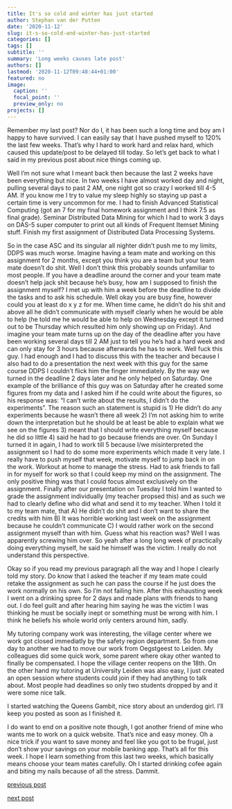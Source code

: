 ```yaml
---
title: It's so cold and winter has just started
author: Stephan van der Putten
date: '2020-11-12'
slug: it-s-so-cold-and-winter-has-just-started
categories: []
tags: []
subtitle: ''
summary: 'Long weeks causes late post'
authors: []
lastmod: '2020-11-12T09:48:44+01:00'
featured: no
image:
  caption: ''
  focal_point: ''
  preview_only: no
projects: []
---
```


Remember my last post? Nor do I, it has been such a long time and boy am I happy to have survived. I can easily say that I have pushed myself to 120\% the last few weeks. That's why I hard to work hard and relax hard, which caused this update/post to be delayed till today.  So let's get back to what I said in my previous post about nice things coming up. 

Well I'm not sure what I meant back then because the last 2 weeks have been everything but nice. In two weeks I have almost worked day and night, pulling several days to past 2 AM, one night got so crazy I worked till 4-5 AM. If you know me I try to value my sleep highly so staying up past a certain time is very uncommon for me. I had to finish Advanced Statistical Computing (got an 7 for my final homework assignment and I think 7.5 as final grade). Seminar Distributed Data Mining for which I had to work 3 days on DAS-5 super computer to print out all kinds of Frequent Itemset Mining stuff. Finish my first assignment of Distributed Data Processing Systems. 

So in the case ASC and its singular all nighter didn't push me to my limits, DDPS was much worse. Imagine having a team mate and working on this assignment for 2 months, except you think you are a team but your team mate doesn't do shit. Well I don't think this probably sounds unfamiliar to most people. If you have a deadline around the corner and your team mate doesn't help jack shit because he's busy, how am I supposed to finish the assignment myself? I met up with him a week before the deadline to divide the tasks and to ask his schedule. Well okay you are busy fine, however could you at least do x y z for me. When time came, he didn't do his shit and above all he didn't communicate with myself clearly when he would be able to help (he told me he would be able to help on Wednesday except it turned out to be Thursday which resulted him only showing up on Friday). And imagine your team mate turns up on the day of the deadline after you have been working several days till 2 AM just to tell you he's had a hard week and can only stay for 3 hours because afterwards he has to work. Well fuck this guy. I had enough and I had to discuss this with the teacher and because I also had to do a presentation the next week with this guy for the same course DDPS I couldn't flick him the finger immediately. By the way we turned in the deadline 2 days later and he only helped on Saturday. One example of the brilliance of this guy was on Saturday after he created some figures from my data and I asked him if he could write about the figures, so his response was: "I can't write about the results, I didn't do the experiments". The reason such an statement is stupid is 1) He didn't do any experiments because he wasn't there all week 2) I'm not asking him to write down the interpretation but he should be at least be able to explain what we see on the figures 3) meant that I should write everything myself because he did so little 4) said he had to go because friends are over. On Sunday I turned it in again, I had to work till 5 because I/we misinterpreted the assignment so I had to do some more experiments which made it very late. I really have to push myself that week, motivate myself to jump back in on the work. Workout at home to manage the stress. Had to ask friends to fall in for myself for work so that I could keep my mind on the assignment. The only positive thing was that I could focus almost exclusively on the assignment. Finally after our presentation on Tuesday I told him I wanted to grade the assignment individually (my teacher propsed this) and as such we had to clearly define who did what and send it to my teacher. When I told it to my team mate, that A) He didn't do shit and I don't want to share the credits with him B) It was horrible working last week on the assignment because he couldn't communicate C) I would rather work on the second assignment myself than with him. Guess what his reaction was? Well I was apparently screwing him over. So yeah after a long long week of practically doing everything myself, he said he himself was the victim. I really do not understand this perspective. 

Okay so if you read my previous paragraph all the way and I hope I clearly told my story. Do know that I asked the teacher if my team mate could retake the assignment as such he can pass the course if he just does the work normally on his own. So I'm not failing him. After this exhausting week I went on a drinking spree for 2 days and made plans with friends to hang out. I do feel guilt and after hearing him saying he was the victim I was thinking he must be socially inept or something must be wrong with him. I think he beliefs his whole world only centers around him, sadly.

My tutoring company work was interesting, the village center where we work got closed immediatly by the safety region department. So from one day to another we had to move our work from Oegstgeest to Leiden. My colleagues did some quick work, some parent where okay other wanted to finally be compensated. I hope the village center reopens on the 18th. On the other hand my tutoring at University Leiden was also easy, I just created an open session where students could join if they had anything to talk about. Most people had deadlines so only two students dropped by and it were some nice talk.

I started watching the Queens Gambit, nice story about an underdog girl. I'll keep you posted as soon as I finished it.

I do want to end on a positive note though, I got another friend of mine who wants me to work on a quick website. That's nice and easy money. Oh a nice trick if you want to save money and feel like you got to be frugal, just don't show your savings on your mobile banking app. That's all for this week. I hope I learn something from this last two weeks, which basically means choose your team mates carefully. Oh I started drinking cofee again and biting my nails because of all the stress. Dammit.



[previous post](/2020/10/31/guilty-as-charged)

[next post](/2020/11/14/saturday)
